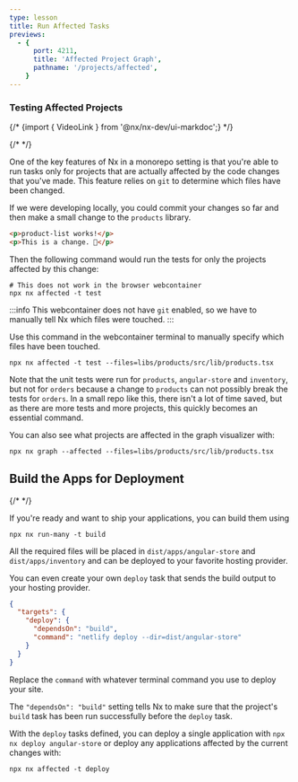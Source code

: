 ```yaml
---
type: lesson
title: Run Affected Tasks
previews:
  - {
      port: 4211,
      title: 'Affected Project Graph',
      pathname: '/projects/affected',
    }
---
```


### Testing Affected Projects

{/* {import { VideoLink } from '@nx/nx-dev/ui-markdoc';} */}

{/* <VideoLink link="https://youtu.be/ZzTP4bVJEnI?t=551"></VideoLink> */}

One of the key features of Nx in a monorepo setting is that you're able to run tasks only for projects that are actually affected by the code changes that you've made. This feature relies on `git` to determine which files have been changed.

If we were developing locally, you could commit your changes so far and then make a small change to the `products` library.

```html {% fileName="libs/products/src/lib/product-list/product-list.component.html" %}
<p>product-list works!</p>
<p>This is a change. 👋</p>
```

Then the following command would run the tests for only the projects affected by this change:

```shell
# This does not work in the browser webcontainer
npx nx affected -t test
```

:::info
This webcontainer does not have `git` enabled, so we have to manually tell Nx which files were touched.
:::

Use this command in the webcontainer terminal to manually specify which files have been touched.

```shell
npx nx affected -t test --files=libs/products/src/lib/products.tsx
```

Note that the unit tests were run for `products`, `angular-store` and `inventory`, but not for `orders` because a change to `products` can not possibly break the tests for `orders`. In a small repo like this, there isn't a lot of time saved, but as there are more tests and more projects, this quickly becomes an essential command.

You can also see what projects are affected in the graph visualizer with:

```shell
npx nx graph --affected --files=libs/products/src/lib/products.tsx
```

## Build the Apps for Deployment

{/* <VideoLink link="https://youtu.be/ZzTP4bVJEnI?t=608"></VideoLink> */}

If you're ready and want to ship your applications, you can build them using

```shell
npx nx run-many -t build
```

All the required files will be placed in `dist/apps/angular-store` and `dist/apps/inventory` and can be deployed to your favorite hosting provider.

You can even create your own `deploy` task that sends the build output to your hosting provider.

```json {% fileName="apps/angular-store/project.json" %}
{
  "targets": {
    "deploy": {
      "dependsOn": "build",
      "command": "netlify deploy --dir=dist/angular-store"
    }
  }
}
```

Replace the `command` with whatever terminal command you use to deploy your site.

The `"dependsOn": "build"` setting tells Nx to make sure that the project's `build` task has been run successfully before the `deploy` task.

With the `deploy` tasks defined, you can deploy a single application with `npx nx deploy angular-store` or deploy any applications affected by the current changes with:

```shell
npx nx affected -t deploy
```
